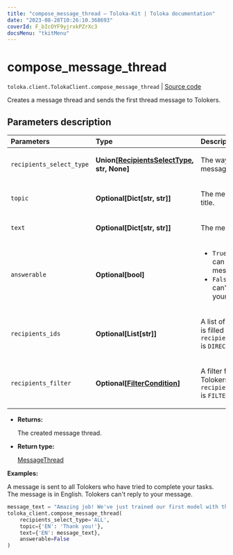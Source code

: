 ```yaml
---
title: "compose_message_thread — Toloka-Kit | Toloka documentation"
date: "2023-08-28T10:26:10.368693"
coverId: F_bIcOYF9yjrxkPZrXc3
docsMenu: "tkitMenu"
---
```


# compose_message_thread

`toloka.client.TolokaClient.compose_message_thread` | [Source code](https://github.com/Toloka/toloka-kit/blob/v1.2.1/src/client/__init__.py#L1007)

Creates a message thread and sends the first thread message to Tolokers.

## Parameters description

| Parameters | Type | Description |
| :----------| :----| :-----------|
`recipients_select_type`|**Union\[[RecipientsSelectType](/docs/toloka-kit/reference/toloka.client.message_thread.RecipientsSelectType), str, None\]**|<p>The way of specifying message recipients.</p>
`topic`|**Optional\[Dict\[str, str\]\]**|<p>The message thread title.</p>
`text`|**Optional\[Dict\[str, str\]\]**|<p>The message text.</p>
`answerable`|**Optional\[bool\]**|<ul> <li>`True` — Tolokers can respond to your messages.</li> <li>`False` — Tolokers can't respond to your messages.</li> </ul>
`recipients_ids`|**Optional\[List\[str\]\]**|<p>A list of Toloker IDs. It is filled if `recipients_select_type` is `DIRECT`.</p>
`recipients_filter`|**Optional\[[FilterCondition](/docs/toloka-kit/reference/toloka.client.filter.FilterCondition)\]**|<p>A filter for selecting Tolokers. It is set if `recipients_select_type` is `FILTER`.</p>

* **Returns:**

  The created message thread.

* **Return type:**

  [MessageThread](/docs/toloka-kit/reference/toloka.client.message_thread.MessageThread)

**Examples:**

A message is sent to all Tolokers who have tried to complete your tasks.
The message is in English. Tolokers can't reply to your message.

```python
message_text = "Amazing job! We've just trained our first model with the data you prepared for us. Thank you!"
toloka_client.compose_message_thread(
    recipients_select_type='ALL',
    topic={'EN': 'Thank you!'},
    text={'EN': message_text},
    answerable=False
)
```